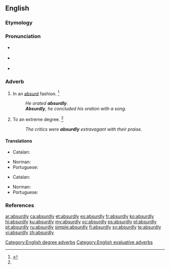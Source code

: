 ==English==

===Etymology===
{{suffix|absurd|ly|lang=en}}

===Pronunciation===
* {{a|RP}} {{IPA|/əbˈsɜːd.li/|lang=en}}
* {{a|US}} {{IPA|/æbˈsɝd.li/|/æbˈzɝd.li/|/əbˈsɝd.li/|/əbˈzɝd.li/|lang=en}}
* {{audio|en-us-absurdly.ogg|Audio (US)|lang=en}}

===Adverb===
{{en-adv}}

# In an [[absurd]] fashion. {{defdate|First attested in the mid 16<sup>th</sup> century.}}<ref name=SOED>{{R:SOED5|page=10}}</ref>
#: ''He orated '''absurdly'''.''
#: '''''Absurdly''', he concluded his oration with a song.''
# To an extreme degree. {{defdate|First attested in the mid 16<sup>th</sup> century.}}<ref name=SOED/>
#: ''The critics were '''absurdly''' extravagant with their praise.''

====Translations====
{{trans-top|in an absurd fashion}}
* Catalan: {{t+|ca|absurdament}}
{{trans-mid}}
* Norman: {{t|nrf|absurdément}}
* Portuguese: {{t|pt|absurdamente}}
{{trans-bottom}}

{{trans-top|to an extreme degree}}
* Catalan: {{t+|ca|absurdament}}
{{trans-mid}}
* Norman: {{t|nrf|absurdément}}
* Portuguese: {{t|pt|absurdamente}}
{{trans-bottom}}

===References===
<references/>

[[Category:English degree adverbs]]
[[Category:English evaluative adverbs]]

[[ar:absurdly]]
[[ca:absurdly]]
[[et:absurdly]]
[[es:absurdly]]
[[fr:absurdly]]
[[ko:absurdly]]
[[hi:absurdly]]
[[ku:absurdly]]
[[my:absurdly]]
[[oc:absurdly]]
[[ps:absurdly]]
[[pl:absurdly]]
[[pt:absurdly]]
[[ru:absurdly]]
[[simple:absurdly]]
[[fi:absurdly]]
[[sv:absurdly]]
[[te:absurdly]]
[[vi:absurdly]]
[[zh:absurdly]]
